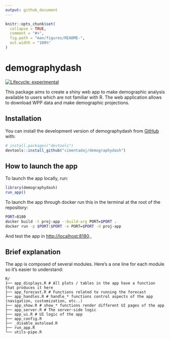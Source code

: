 ```yaml
---
output: github_document
---
```


<!-- README.md is generated from README.Rmd. Please edit that file -->

```r
knitr::opts_chunk$set(
  collapse = TRUE,
  comment = "#>",
  fig.path = "man/figures/README-",
  out.width = "100%"
)
```

# demographydash

<!-- badges: start -->
[![Lifecycle: experimental](https://img.shields.io/badge/lifecycle-experimental-orange.svg)](https://lifecycle.r-lib.org/articles/stages.html#experimental)
<!-- badges: end -->

This package aims to create a shiny web app to make demographic analysis available to users which are not familiar with R. The web application allows to download WPP data and make demographic projections.

## Installation

You can install the development version of demographydash from [GitHub](https://github.com/) with:

``` r
# install.packages("devtools")
devtools::install_github("cimentadaj/demographydash")
```

## How to launch the app

To launch the app locally, run:


```r
library(demographydash)
run_app()
```

To launch the app through docker run this in the terminal at the root of the repository:

```bash
PORT=8180
docker build -t proj-app --build-arg PORT=$PORT .
docker run -p $PORT:$PORT -e PORT=$PORT -d proj-app
```

And test the app in [http://localhost:8180](http://localhost:8180).,

## Brief explanation

The app is composed of several modules. Here's a one line for each module so it's easier to understand:

```
R/
├── app_displays.R # All plots / tables in the app have a function that produces it here
├── app_forecast.R # Functions related to running the forecast
├── app_handles.R # handle_* functions control aspects of the app (navigation, customization, etc..)
├── app_show.R # show_* functions render different UI pages of the app
├── app_server.R # The server-side logic
├── app_ui.R # UI logic of the app
├── app_config.R
├── _disable_autoload.R
├── run_app.R
└── utils-pipe.R
```
